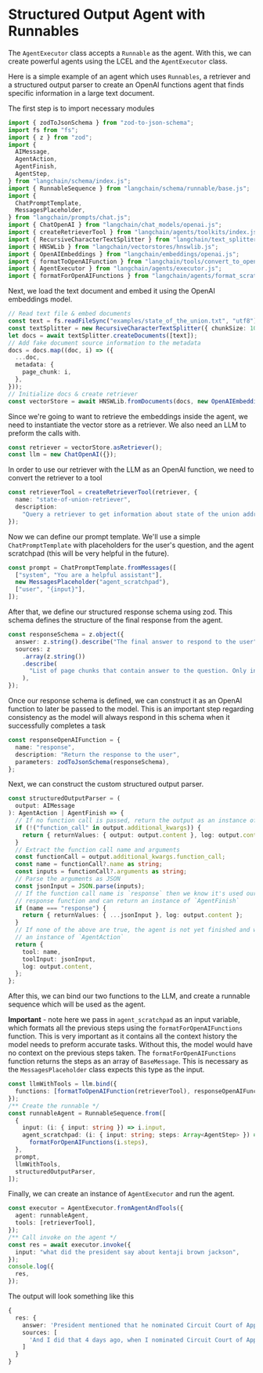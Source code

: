 # Structured Output Agent with Runnables

The `AgentExecutor` class accepts a `Runnable` as the agent. With this, we can create powerful agents using the LCEL and the `AgentExecutor` class.

Here is a simple example of an agent which uses `Runnables`, a retriever and a structured output parser to create an OpenAI functions agent that finds specific information in a large text document.

The first step is to import necessary modules

```typescript
import { zodToJsonSchema } from "zod-to-json-schema";
import fs from "fs";
import { z } from "zod";
import {
  AIMessage,
  AgentAction,
  AgentFinish,
  AgentStep,
} from "langchain/schema/index.js";
import { RunnableSequence } from "langchain/schema/runnable/base.js";
import {
  ChatPromptTemplate,
  MessagesPlaceholder,
} from "langchain/prompts/chat.js";
import { ChatOpenAI } from "langchain/chat_models/openai.js";
import { createRetrieverTool } from "langchain/agents/toolkits/index.js";
import { RecursiveCharacterTextSplitter } from "langchain/text_splitter.js";
import { HNSWLib } from "langchain/vectorstores/hnswlib.js";
import { OpenAIEmbeddings } from "langchain/embeddings/openai.js";
import { formatToOpenAIFunction } from "langchain/tools/convert_to_openai.js";
import { AgentExecutor } from "langchain/agents/executor.js";
import { formatForOpenAIFunctions } from "langchain/agents/format_scratchpad.js";
```

Next, we load the text document and embed it using the OpenAI embeddings model.

```typescript
// Read text file & embed documents
const text = fs.readFileSync("examples/state_of_the_union.txt", "utf8");
const textSplitter = new RecursiveCharacterTextSplitter({ chunkSize: 1000 });
let docs = await textSplitter.createDocuments([text]);
// Add fake document source information to the metadata
docs = docs.map((doc, i) => ({
  ...doc,
  metadata: {
    page_chunk: i,
  },
}));
// Initialize docs & create retriever
const vectorStore = await HNSWLib.fromDocuments(docs, new OpenAIEmbeddings());
```

Since we're going to want to retrieve the embeddings inside the agent, we need to instantiate the vector store as a retriever.
We also need an LLM to preform the calls with.

```typescript
const retriever = vectorStore.asRetriever();
const llm = new ChatOpenAI({});
```

In order to use our retriever with the LLM as an OpenAI function, we need to convert the retriever to a tool

```typescript
const retrieverTool = createRetrieverTool(retriever, {
  name: "state-of-union-retriever",
  description:
    "Query a retriever to get information about state of the union address",
});
```

Now we can define our prompt template. We'll use a simple `ChatPromptTemplate` with placeholders for the user's question, and the agent scratchpad (this will be very helpful in the future).

```typescript
const prompt = ChatPromptTemplate.fromMessages([
  ["system", "You are a helpful assistant"],
  new MessagesPlaceholder("agent_scratchpad"),
  ["user", "{input}"],
]);
```

After that, we define our structured response schema using zod. This schema defines the structure of the final response from the agent.

```typescript
const responseSchema = z.object({
  answer: z.string().describe("The final answer to respond to the user"),
  sources: z
    .array(z.string())
    .describe(
      "List of page chunks that contain answer to the question. Only include a page chunk if it contains relevant information"
    ),
});
```

Once our response schema is defined, we can construct it as an OpenAI function to later be passed to the model.
This is an important step regarding consistency as the model will always respond in this schema when it successfully completes a task

```typescript
const responseOpenAIFunction = {
  name: "response",
  description: "Return the response to the user",
  parameters: zodToJsonSchema(responseSchema),
};
```

Next, we can construct the custom structured output parser.

```typescript
const structuredOutputParser = (
  output: AIMessage
): AgentAction | AgentFinish => {
  // If no function call is passed, return the output as an instance of `AgentFinish`
  if (!("function_call" in output.additional_kwargs)) {
    return { returnValues: { output: output.content }, log: output.content };
  }
  // Extract the function call name and arguments
  const functionCall = output.additional_kwargs.function_call;
  const name = functionCall?.name as string;
  const inputs = functionCall?.arguments as string;
  // Parse the arguments as JSON
  const jsonInput = JSON.parse(inputs);
  // If the function call name is `response` then we know it's used our final
  // response function and can return an instance of `AgentFinish`
  if (name === "response") {
    return { returnValues: { ...jsonInput }, log: output.content };
  }
  // If none of the above are true, the agent is not yet finished and we return
  // an instance of `AgentAction`
  return {
    tool: name,
    toolInput: jsonInput,
    log: output.content,
  };
};
```

After this, we can bind our two functions to the LLM, and create a runnable sequence which will be used as the agent.

**Important** - note here we pass in `agent_scratchpad` as an input variable, which formats all the previous steps using the `formatForOpenAIFunctions` function.
This is very important as it contains all the context history the model needs to preform accurate tasks. Without this, the model would have no context on the previous steps taken.
The `formatForOpenAIFunctions` function returns the steps as an array of `BaseMessage`. This is necessary as the `MessagesPlaceholder` class expects this type as the input.

```typescript
const llmWithTools = llm.bind({
  functions: [formatToOpenAIFunction(retrieverTool), responseOpenAIFunction],
});
/** Create the runnable */
const runnableAgent = RunnableSequence.from([
  {
    input: (i: { input: string }) => i.input,
    agent_scratchpad: (i: { input: string; steps: Array<AgentStep> }) =>
      formatForOpenAIFunctions(i.steps),
  },
  prompt,
  llmWithTools,
  structuredOutputParser,
]);
```

Finally, we can create an instance of `AgentExecutor` and run the agent.

```typescript
const executor = AgentExecutor.fromAgentAndTools({
  agent: runnableAgent,
  tools: [retrieverTool],
});
/** Call invoke on the agent */
const res = await executor.invoke({
  input: "what did the president say about kentaji brown jackson",
});
console.log({
  res,
});
```

The output will look something like this

```typescript
{
  res: {
    answer: 'President mentioned that he nominated Circuit Court of Appeals Judge Ketanji Brown Jackson. He described her as one of our nation’s top legal minds and stated that she will continue Justice Breyer’s legacy of excellence.',
    sources: [
      'And I did that 4 days ago, when I nominated Circuit Court of Appeals Judge Ketanji Brown Jackson. One of our nation’s top legal minds, who will continue Justice Breyer’s legacy of excellence. A former top litigator in private practice. A former federal public defender. And from a family of public school educators and police officers. A consensus builder. Since she’s been nominated, she’s received a broad range of support—from the Fraternal Order of Police to former judges appointed by Democrats and Republicans.'
    ]
  }
}
```

